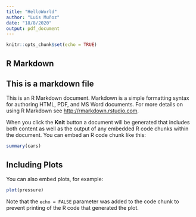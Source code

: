 ---
title: "HelloWorld"
author: "Luis Muñoz"
date: "18/8/2020"
output: pdf_document
---

```{r setup, include=FALSE}
knitr::opts_chunk$set(echo = TRUE)
```

## R Markdown

## This is a markdown file  

This is an R Markdown document.  Markdown is a simple formatting syntax for authoring HTML, PDF, and MS Word documents. For more details on using R Markdown see <http://rmarkdown.rstudio.com>.

When you click the **Knit** button a document will be generated that includes both content as well as the output of any embedded R code chunks within the document. You can embed an R code chunk like this:

```{r cars}
summary(cars)
```

## Including Plots

You can also embed plots, for example:

```{r pressure, echo=FALSE}
plot(pressure)
```

Note that the `echo = FALSE` parameter was added to the code chunk to prevent printing of the R code that generated the plot.
